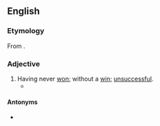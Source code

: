 ==English==

===Etymology===
From {{suffix|en|win|less}}.

===Adjective===
{{en-adj|-}}

# Having never [[won]]; without a [[win]]; [[unsuccessful]].
#* {{quote-journal
|date=December 28, 2010
|author=Kevin Darlin
|title=West Brom 1 - 3 Blackburn
|work=BBC
|url=http://news.bbc.co.uk/sport1/hi/football/eng_prem/9308862.stm
|page=
|passage=Rovers arrived in the Black Country in a certain amount of turmoil with Kean '''winless''' in his first two matches, including a home defeat to Stoke on Boxing Day,}}

====Antonyms====
* {{l|en|undefeated}}
